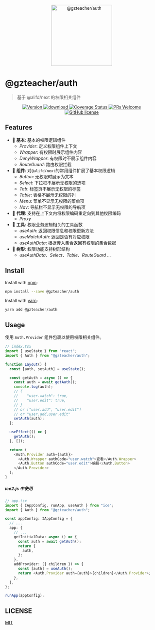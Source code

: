 <p align="center">
  <a href="https://github.com/yyz945947732/gzteacher-auth">
    <img alt="@gzteacher/auth" src="logo.png" width="200" />
  </a>
</p>

# @gzteacher/auth

> 基于 @alifd/next 的权限相关组件

<p align="center">
  <a href="https://www.npmjs.com/package/@gzteacher/auth">
    <img src="https://img.shields.io/npm/v/@gzteacher/auth.svg" alt="Version" />
  </a>
  <a href="https://www.npmjs.com/package/@gzteacher/auth">
    <img
      src="https://img.shields.io/npm/dm/@gzteacher/auth.svg"
      alt="download"
    />
  </a>
  <a href="https://coveralls.io/github/yyz945947732/gzteacher-auth?branch=master">
    <img
      src="https://coveralls.io/repos/github/yyz945947732/gzteacher-auth/badge.svg?branch=master"
      alt="Coverage Status"
    />
  </a>
  <a href="https://github.com/yyz945947732/gzteacher-auth/pulls">
    <img
      src="https://img.shields.io/badge/PRs-welcome-brightgreen.svg"
      alt="PRs Welcome"
    />
  </a>
  <a href="/LICENSE">
    <img
      src="https://img.shields.io/badge/license-MIT-blue.svg"
      alt="GitHub license"
    />
  </a>
</p>

## Features

- 🐒 **基本**: 基本的权限逻辑组件
  - _Provider_: 定义权限组件上下文
  - _Wrapper_: 有权限时展示组件内容
  - _DenyWrapper_: 有权限时不展示组件内容
  - _RouteGuard_: 路由权限拦截
- 🐯 **组件**: 对`@alifd/next`的常用组件扩展了基本权限逻辑
  - _Button_: 无权限时展示为文本
  - _Select_: 下拉框不展示无权限的选项
  - _Tab_: 标签页不展示无权限的标签
  - _Table_: 表格不展示无权限的列
  - _Menu_: 菜单不显示无权限的菜单项
  - _Nav_: 导航栏不显示无权限的导航项
- 🦁 **代理**: 支持在上下文内将权限编码重定向到其他权限编码
  - _Proxy_
- 🐌 **工具**: 权限业务逻辑相关的工具函数
  - _useAuth_: 返回权限信息和权限更新方法
  - _useMatchAuth_: 返回是否有对应权限
  - _useAuthData_: 根据传入集合返回有权限的集合数据
- 🌲 **树形**: 权限功能支持树形结构
  - _useAuthData_、_Select_、_Table_、_RouteGuard_ ...

## Install

Install with [npm](https://www.npmjs.com/):

```sh
npm install --save @gzteacher/auth
```

Install with [yarn](https://yarnpkg.com/):

```sh
yarn add @gzteacher/auth
```

## Usage

使用 `Auth.Provider` 组件包裹以使用权限相关组件。

```typescript
// index.tsx
import { useState } from "react";
import { Auth } from "@gzteacher/auth";

function Layout() {
  const [auth, setAuth] = useState();

  const getAuth = async () => {
    const auth = await getAuth();
    console.log(auth);
    // {
    //    "user.watch": true,
    //    "user.edit": true,
    // }
    // or ["user.add", "user.edit"]
    // or "user.add,user.edit"
    setAuth(auth);
  };

  useEffect(() => {
    getAuth();
  }, []);

  return (
    <Auth.Provider auth={auth}>
      <Auth.Wrapper authCode="user.watch">查看</Auth.Wrapper>
      <Auth.Button authCode="user.edit">编辑</Auth.Button>
    </Auth.Provider>
  );
}
```

##### ice2.js 中使用

```typescript
// app.tsx
import { IAppConfig, runApp, useAuth } from "ice";
import { Auth } from "@gzteacher/auth";

const appConfig: IAppConfig = {
  // ...
  app: {
    // ...
    getInitialData: async () => {
      const auth = await getAuth();
      return {
        auth,
      };
    },
    addProvider: ({ children }) => {
      const [auth] = useAuth();
      return <Auth.Provider auth={auth}>{children}</Auth.Provider>;
    },
  },
};

runApp(appConfig);
```

## LICENSE

[MIT](https://github.com/yyz945947732/gzteacher-auth/blob/master/LICENCE.md)
